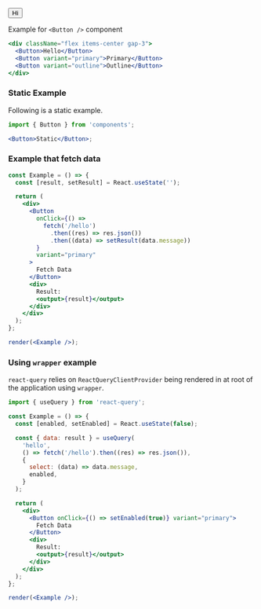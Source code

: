 
<Button variant="primary">Hi</Button>

Example for `<Button />` component

```jsx
<div className="flex items-center gap-3">
  <Button>Hello</Button>
  <Button variant="primary">Primary</Button>
  <Button variant="outline">Outline</Button>
</div>
```

### Static Example

Following is a static example.

```jsx static
import { Button } from 'components';

<Button>Static</Button>;
```

### Example that fetch data

```jsx frame
const Example = () => {
  const [result, setResult] = React.useState('');

  return (
    <div>
      <Button
        onClick={() =>
          fetch('/hello')
            .then((res) => res.json())
            .then((data) => setResult(data.message))
        }
        variant="primary"
      >
        Fetch Data
      </Button>
      <div>
        Result:
        <output>{result}</output>
      </div>
    </div>
  );
};

render(<Example />);
```

### Using `wrapper` example

`react-query` relies on `ReactQueryClientProvider` being rendered in at root of the application using `wrapper`.

```jsx
import { useQuery } from 'react-query';

const Example = () => {
  const [enabled, setEnabled] = React.useState(false);

  const { data: result } = useQuery(
    'hello',
    () => fetch('/hello').then((res) => res.json()),
    {
      select: (data) => data.message,
      enabled,
    }
  );

  return (
    <div>
      <Button onClick={() => setEnabled(true)} variant="primary">
        Fetch Data
      </Button>
      <div>
        Result:
        <output>{result}</output>
      </div>
    </div>
  );
};

render(<Example />);
```
